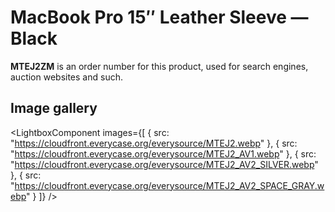 
# MacBook Pro 15″ Leather Sleeve — Black

<Callout type='info' emoji='👉🏻'>**MTEJ2ZM** is an order number for this product, used for search engines, auction websites and such.</Callout>

## Image gallery

<LightboxComponent
    images={[
      {
        src: "https://cloudfront.everycase.org/everysource/MTEJ2.webp"
      },
      {
        src: "https://cloudfront.everycase.org/everysource/MTEJ2_AV1.webp"
      },
      {
        src: "https://cloudfront.everycase.org/everysource/MTEJ2_AV2_SILVER.webp"
      },
      {
        src: "https://cloudfront.everycase.org/everysource/MTEJ2_AV2_SPACE_GRAY.webp"
      }
    ]}
  />
